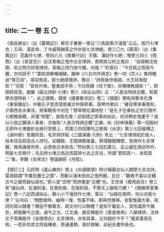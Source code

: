 ```yaml
---
---
---
```

title: 二一 卷 五 〇
---




《嵩岳嫁女》（出《纂異記》）穆天子重歌一章云“八馬廻乘汗漫風”云云。按乃七律也；王母、漢武帝、丁令威等酬答之作亦皆七言律絶。卷三〇九《蔣琛》（出《集異記》）范蠡作七律，卷四八九《周秦行記》王嬙、潘妃作七絶；惟卷三四三《陸喬》（出《宣室志》）記沈青箱之鬼作五言律詩，喬問其父約之鬼曰： “自唐朝沈佺期、宋之問方好爲律詩，青箱之詩乃效今體，何哉？”約答曰：“今日爲之而爲今體，亦何訝乎？”蓋知須解嘲補罅。屠紳《六合内外瑣言》卷一四《宗人》魯邦瞻過“憤王祠”，項羽鬼見，賦七絶感懷詩，魯曰：“詩爲後世格調，大王技殆貶耶？”羽答：“音有升降，聖者因乎時；今日而續《垓下歌》，亦陳陳無謂矣！”，即陰師其意。趙翼《甌北詩鈔·七律》卷六《和乩仙詩》云：“人是古時詩近體，知君學亦逐時新！”，此之謂歟。錢曾《讀書敏求記》卷二《譜牒》類有宋槧本孔傳《東家雜記》，中載孔子登杏壇思臧文仲誓師事，鼓琴作歌曰：“暑往寒來春復秋，夕陽西去水東流，將軍戰馬今何在？野草閒花滿地愁！”是孔子在春秋之世已預作七絶晚唐體，非僅“時聖”，直爲先覺！述祖德之家乘尚如此，何況稗史鬼董乎？是以小説之鋪演人事者，亦每貽“人是古時詩近體”之譏，如《封神演義》第一回殷紂王即作七律題於女媧行宫壁上，而第三四回哪吒之歌與《水滸》第三七回張横之《湖州歌》笙磬同音。毛宗岡評點《三國演義·凡例》有云：“七言律詩起於唐人，俗本往往揑造古人詩句，如鍾繇、王朗頌銅雀臺，蔡瑁題館驛壁，皆僞作七言律體，殊爲識者所笑，必悉依古本削去。”然如第三七回石廣元、孟公威在酒店所吟，明是七言歌行；毛氏辨七律之爲近而莫辨七古之非古，所謂“君知其一、未知其二”者。參觀《全宋文》卷論謝莊《月賦》。

【增訂三】元好問《遺山樂府》卷上《水調歌頭》附少姨廟古仙人題壁七言古詩，雷淵跋謂“字畫在鍾王之間”，而斷以漢末田尚之鬼所題，且日：“觀者不當以文體古今之變而疑仙語也。”即人是“古時”而詩書是“近體”也。王世貞《藝苑巵言》卷三笑“諸仙詩，在漢則漢，在晉則晉，在唐則唐，不應天上變格乃爾！”《閲微草堂筆記》卷一八記西湖扶乩，蘇小小下壇詩作七律，客曰：“仙姬在南齊，何以亦能七律？”乩判曰：“閲歷歲時，幽明一理，性靈不昧，即與世推移。宣聖惟識大篆，祝詞何寫以隸書？釋迦不解華言，疏文何行以駢體？是知千載前人，其性識至今猶在，即能解今之語，通今之文。江文通、謝玄暉能作《愛妾換馬》八韻律詩，沈休文子青箱能作《金陵懷古》五言律詩，古有其事，又何疑於今乎？”援其事爲先例，一若非仿其文而祖構者，旁通連類，善於辯解，此紀氏書所長也。